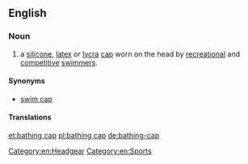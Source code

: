 ==English==

===Noun===
{{en-noun|head=[[bathing]] [[cap]]}}

# a [[silicone]], [[latex]] or [[Lycra|lycra]] [[cap]] worn on the head by [[recreation]]al and [[competitive]] [[swimmer]]s.

====Synonyms====
* [[swim cap]]

====Translations====
{{trans-see|cap worn by swimmers|swim cap}}

[[Category:en:Headgear]]
[[Category:en:Sports]]

[[et:bathing cap]]
[[pl:bathing cap]]
[[de:bathing-cap]]